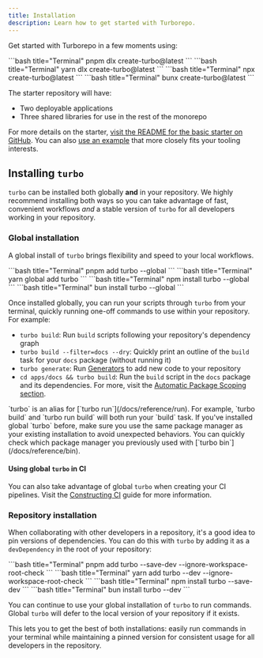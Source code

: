 ```yaml
---
title: Installation
description: Learn how to get started with Turborepo.
---
```



Get started with Turborepo in a few moments using:

<PackageManagerTabs>

<Tab value="pnpm">
```bash title="Terminal"
pnpm dlx create-turbo@latest
```

</Tab>

<Tab value="yarn">
```bash title="Terminal"
yarn dlx create-turbo@latest
```

</Tab>

<Tab value="npm">
```bash title="Terminal"
npx create-turbo@latest
```

</Tab>

<Tab value="bun (Beta)">
```bash title="Terminal"
bunx create-turbo@latest
```

</Tab>

</PackageManagerTabs>

The starter repository will have:

- Two deployable applications
- Three shared libraries for use in the rest of the monorepo

For more details on the starter, [visit the README for the basic starter on GitHub](https://github.com/vercel/turborepo/tree/main/examples/basic). You can also [use an example](/docs/getting-started/examples) that more closely fits your tooling interests.

## Installing `turbo`

`turbo` can be installed both globally **and** in your repository. We highly recommend installing both ways so you can take advantage of fast, convenient workflows _and_ a stable version of `turbo` for all developers working in your repository.

### Global installation

A global install of `turbo` brings flexibility and speed to your local workflows.

<PackageManagerTabs>

  <Tab value="pnpm">
  ```bash title="Terminal"
  pnpm add turbo --global
  ```

  </Tab>

  <Tab value="yarn">
  ```bash title="Terminal"
  yarn global add turbo
  ```

  </Tab>

  <Tab value="npm">
  ```bash title="Terminal"
  npm install turbo --global
  ```

  </Tab>

  <Tab value="bun (Beta)">
  ```bash title="Terminal"
  bun install turbo --global
  ```

  </Tab>

</PackageManagerTabs>

Once installed globally, you can run your scripts through `turbo` from your terminal, quickly running one-off commands to use within your repository. For example:

- `turbo build`: Run `build` scripts following your repository's dependency graph
- `turbo build --filter=docs --dry`: Quickly print an outline of the `build` task for your `docs` package (without running it)
- `turbo generate`: Run [Generators](/docs/guides/generating-code) to add new code to your repository
- `cd apps/docs && turbo build`: Run the `build` script in the `docs` package and its dependencies. For more, visit the [Automatic Package Scoping section](/docs/crafting-your-repository/running-tasks#automatic-package-scoping).

<Callout type="good-to-know">
  `turbo` is an alias for [`turbo run`](/docs/reference/run). For example,
  `turbo build` and `turbo run build` will both run your `build` task.
</Callout>

<Callout type="error" title="Avoid multiple global installations">
  If you've installed global `turbo` before, make sure you use the same package
  manager as your existing installation to avoid unexpected behaviors. You can
  quickly check which package manager you previously used with [`turbo
  bin`](/docs/reference/bin).
</Callout>

#### Using global `turbo` in CI

You can also take advantage of global `turbo` when creating your CI pipelines. Visit the [Constructing CI](/docs/crafting-your-repository/constructing-ci#global-turbo-in-ci) guide for more information.

### Repository installation

When collaborating with other developers in a repository, it's a good idea to pin versions of dependencies. You can do this with `turbo` by adding it as a `devDependency` in the root of your repository:

<PackageManagerTabs>

  <Tab value="pnpm">
    ```bash title="Terminal"
    pnpm add turbo --save-dev --ignore-workspace-root-check
    ```

  </Tab>

  <Tab value="yarn">
    ```bash title="Terminal"
    yarn add turbo --dev --ignore-workspace-root-check
    ```

  </Tab>

  <Tab value="npm">
  ```bash title="Terminal"
  npm install turbo --save-dev
  ```

  </Tab>

  <Tab value="bun (Beta)">
  ```bash title="Terminal"
  bun install turbo --dev
  ```

  </Tab>

  </PackageManagerTabs>

You can continue to use your global installation of `turbo` to run commands. Global `turbo` will defer to the local version of your repository if it exists.

This lets you to get the best of both installations: easily run commands in your terminal while maintaining a pinned version for consistent usage for all developers in the repository.
